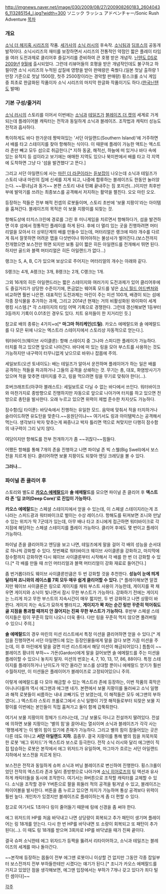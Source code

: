 http://imgnews.naver.net/image/030/2009/08/27/200908260183_26040436_113285154_l.jpg?width=300
ソニック ラッシュ アドベンチャー/Sonic Rush Adventure
[[목차]]
=== 개요 ===
[[소닉 더 헤지혹 시리즈]]의 작품. [[세가]]사의 [[소닉 러시]]의 후속작. [[소닉팀]]과 [[딤프스]]의 공동개발작이다.
소닉시리즈의 재미를 보장하면서 시리즈의 전통적인 약점인 짧은 플레이 타임을 여러 도전과제로 클리어후 즐길거리를 준비하여 큰 호평 받은 개념작.
[[닌텐도 DS]]로 [[2009년]] [[9월]]에 출시되었다.
그런데 리뷰어들의 호평을 받은 개념작인데도 불구하고 하필이면 소닉 시리즈의 누적된 삽질에 영향을 받아 판매량은 죽쒔다.(일본 첫날 출하량 1만장 기준으로 첫날 1500장, 첫주 2500장이라는 경악할 판매량) 횡스크롤 소닉 게임 중 최초로 한글화된 작품이자 소닉 시리즈의 마지막 한글화 작품이기도 하다.([[한국닌텐도]] 발매)

=== 기본 구성/줄거리 ===
[[소닉 러시]]의 스토리를 이어서 이번에는 [[소닉]]과 [[테일즈]]가 [[블레이즈 더 캣]]의 세계로 가게 되는데 플레이어블 캐릭터는 전작과 동일하게 소닉과 블레이즈. 조작법과 캐릭터 성능도 전작과 흡사하다. 

특이하게도 바다 한가운데 짱박혀있는 '서던 아일랜드(Southern Island)'에 거주하면서 배를 타고 스테이지를 찾아 항해하는 식이다. 이 때문에 플레이 가능한 액트는 엑스트라 존만 빼고 모두 섬으로 취급한다.[* 지하 동굴, 해적선, 하늘에 떠 있거나 바다 속에 있는 유적지 등 섬이라고 보기에는 애매한 지역도 있으나 북미판에서 배를 타고 각 지역에 도착하면 그냥 다 '섬을 발견했다'고 뜬다.]

그리고 서던 아일랜드에 사는 [[마린 더 라쿤]]이라는 [[듣보잡]]이 나오는데 소닉과 테일즈가 스토리 내내 마린의 집에 신세를 지게 되고, 나중에 합류하는 블레이즈도 한동안 눌러앉는다. ~~황녀님과 동거~~
본편 스토리 내내 민폐 끝내주는 짐 포지션(...)이지만 최후반부에 발악기를 쓰려는 최종보스를 공격해서 저지하는 활약을 펼친다. 오오 마린 오오.

등장하는 적들은 전부 해적 컨셉의 로봇들이며, 스토리 초반에 '보물 지팡이'라는 아이템을 훔쳐간다. 블레이즈의 목적은 이 보물 지팡이를 되찾는 것.

항해도상에 터치스크린에 경로를 그린 후 미니게임을 치르면서 항해하다가, 섬을 발견하면 이후 섬에서 정통적인 플레이를 하게 된다. 후에 더 멀리 있는 곳을 진행하려면 머터리얼을 모아서 더 상위단계의 배를 만들수 있는데, 머터리얼은 랭크에 따라 개수를 다르게 줘서 잘못하면 어려운 맵을 다섯번이나 뛰어야하는 불상사가 벌어진다.(보스전까지 전개했으면 보스전만 뛰면 되지만 보통 길이 짧은 히든 아일랜드를 전개해서 뛰면 된다. 하지만 골드와 블랙 머터리얼은 히든 아일랜드가 없다...)

랭크는 S, A, B, C가 있으며 보상으로 주어지는 머터리얼의 개수는 아래와 같다.

S랭크는 4개, A랭크는 3개, B랭크는 2개, C랭크는 1개.

그외 16개의 히든 아일랜드라는 짧은 스테이지와 여러가지 도전과제가 있어 클리어후에도 즐길거리가 상당한 수준이기에, 뜬금없는 웨어혹 모드를 넣은 [[소닉 월드 어드벤처]]와 비교하면 훨씬 나은편. 대표적인 도전과제는 마린이 주는 미션 100개, 배경이 되는 섬에 각종 장식물을 추가하는 과제, 그리고 2014년 현재는 거의 비활성화된 와이파이 세계 랭킹 시스템.[* 각 스테이지의 타임 어택 기록으로 경쟁한다. 그런데 갱신해보면 1등부터 3등까지 기록이 0.01초인 경우도 있다. 치트 유저들이 한 지거리인 듯.]

참고로 배의 종류는 4가지+α[* '''마그마 허리케인(드릴)'''. 카오스 에메랄드와 솔 에메랄드를 다 모은 뒤에 나오는 엑스트라 스테이지에서 스토리상 자동적으로 얻는다.].

워터바이크(웨이브 사이클론): 
항해 스테이지 중 그나마 스피디한 플레이가 가능하다. 터치를 하고 있으면 앞으로 나아간다. 바다에 떠 있는 링을 모아 부스트를 사용하는 것도 가능하지만 내구력이 터무니없게 낮으므로 바위나 잡몹에 주의.

세일보트(오션 토네이도):
배는 테일즈가 알아서 운전하며 플레이어가 하는 일은 배를 공격하는 적들을 파괴하거나 그들의 공격을 상쇄하는 것. 무기는 총, 대포, 화염방사기가 있으며 적을 맞추면 데미지를 주고, 링을 먹으려면 링을 무기로 맞춰야 한다(...).

호버크래프트(아쿠아 블래스트):
세일보트로 다닐 수 없는 바다에서 쓰인다. 워터바이크와 마찬가지로 종방향으로 진행하지만 자동으로 앞으로 나아가며 터치를 하고 있으면 전방으로 총탄을 발사한다. 오래 누르고 있으면 위력이 제법 준수한 차지샷도 가능하다.

잠수함(딥 타이푼):
바닷속에서 진행하는 유일한 모드. 음악에 맞춰서 적을 터치하거나 슬라이드하면 유도탄을 맞춘다.~~응원단이냐~~ 여기서도 링과 아이템박스는 공격해서 먹는다. 생각보다 박자 맞추는게 짜증나고 박자 틀리면 역으로 쳐맞지만 다행히 잠수함의 내구력이 그리 낮지 않다.


여담이지만 항해도를 전부 전개하기가 좀 ~~귀찮다~~힘들다.

어쨌든 항해를 통해 7개의 존을 진행하고 나면 파이널 존 빅 스웰(Big Swell)에서 보스전을 치르게 된다. 클리어하면 보물 지팡이도 되찾아 엔딩 크레딧을 볼 수 있다.

'''그러나... '''



=== 파이널 존 클리어 후 ===

{{{#!html
<div style="border: 3px solid Orange;padding:10px;margin-bottom:0px"><b style="font-size:18px">주의! 내용 누설이 있습니다.</b>

본 항목과 하위 항목은 <b>작품의 줄거리나 결말, 반전 요소를 설명하고 있습니다.</b>
작품의 내용 누설을 원하지 않는다면 이 문서를 닫아 주세요.</div>}}}


스토리와 별도로 '''[[카오스 에메랄드]]'''와 '''솔 에메랄드'''를 모으면 파이널 존 클리어 후 '''엑스트라 존 '딥 코어(Deep Core)'로 진입이 가능하다.''' 

'''카오스 에메랄드'''는 스페셜 스테이지에서 얻을 수 있는데, 이 스페셜 스테이지라는게 조니라는 스피드광과 워터바이크로 벌이는 수상 레이스다. 항해도를 뒤져보면 조니와 만날 수 있는 위치가 딱 7군데가 있는데, 아무 배나 타고 조니에게 접근하면 워터바이크로 각 지점에 해당하는 스페셜 스테이지를 플레이 가능하다. 클리어 후에도 몇 번이고 플레이 가능하다.

파이널 존을 클리어하고 엔딩을 보고 나면, 테일즈에게 말을 걸어 각 배의 성능을 순서대로 하나씩 강화할 수 있다. 첫번째로 워터바이크 웨이브 사이클론을 강화하고, 마지막에 잠수함까지 강화하면 다시 웨이브 사이클론부터 시작해서 각 배를 한 번 더 강화할 수 있다.[* 각 배를 만들 때 쓰인 머터리얼과 블랙 머터리얼이 강화 재료로 들어간다.]

좀 번거롭더라도 웨이브 사이클론만큼은 두 번 강화할 것을 추천한다. '''성능이 눈에 띄게 달라져 죠니와의 레이스를 7회 모두 매우 쉽게 클리어할 수 있다.''' 
[* 플레이해보면 알겠지만 웨이브 사이클론은 링으로 게이지를 채워 부스트 사용이 가능한데, 게이지를 꽉 채우면 게이지와 소닉이 빛나면서 잠시 무한 부스트가 가능하다. 강화하기 전에는 게이지는 느리게 차고 무한 부스트의 지속시간이 매우 짧지만, 두 번 강화하고 나면 상황이 바뀐다. 게이지 차는 속도가 묘하게 빨라지고, '''게이지가 꽉 차는 순간 링만 꾸준히 먹어줘도 골 지점을 통과할 때까지 안 끊어지는 진짜 무한 부스트가 가능하다.''' 후반부 스페셜 스테이지들은 링이 꾸준히 많이 나오니 더욱 좋다. 다만 링을 꾸준히 먹지 않으면 풀려버릴 수 있으니 주의.]

'''솔 에메랄드'''의 경우 마린의 미션 리스트에서 특정 미션을 클리어하면 얻을 수 있다.[* 게임을 진행하면서 서던 아일랜드에 있는 등장인물들에게 말을 걸다 보면 가끔 미션을 주는데, 이 후 마린에게 말을 걸면 미션 리스트에서 해당 미션이 해금되어있다.] 틈틈이 ~~블레이즈 황녀의 부하~~ 가돈(Gardon)에게 말을 걸어보면 솔 에메랄드를 주는 미션을 플레이할 수 있으니 놓치지 말자. 미션의 번호는 4, 7, 10, 13, 17, 86, 88이다. 특정 스테이지를 플레이하거나 난이도가 약간 올라간 보스를 상대할 뿐이니 에메랄드 얻기가 훨씬 수월하지만, 이 미션들은 플레이어가 블레이즈로 고정되어있으니 주의. 


이렇게 에메랄드를 다 모아 해금할 수 있는 엑스트라 존에 등장하는, 이번 작품의 흑막은 아니나다를까 역시 에그맨과 에그맨 네가. 본편에서 보물 지팡이를 둘러싸고 소닉 일행과 해적 로봇들이 씨름하는 내내 코빼기도 안 보였는데, 이 해적들은 모두 에그맨의 부하였다(...) 엑스트라 스토리 프롤로그에서 소닉 일행이 기껏 해적들로부터 되찾은 보물 지팡이를 이번에는 본인들이 직접 훔쳐가고 둘이 함께 갑툭튀한다. 

여기서 보물 지팡이의 정체가 드러나는데, 그냥 보물도 아니고 전설까지 딸려있다. 전설에 의하면 보물 지팡이는 '별의 힘'을 끌어내는 열쇠이며 소닉과 블레이즈가 각각 사는 '평행세계'는 이 별의 힘이 있기에 존재가 가능하다. 그리고 별의 힘이 잠들어있는 곳은 다른 데도 아니고 '''서던 아일랜드 지하'''. 흠좀무. 결국 지팡이를 통해 별의 힘을 처묵처묵한 로봇 '에그 위저드'가 엑스트라 보스로 등극한다. 전작 소닉 러시와 달리 에그맨이 직접 탑승하는 로봇은 본작에서 에그 위저드가 유일하며, 마그마가 흐르는 서던 아일랜드 지하에서 보스전을 치르게 된다.

보스전은 전작과 동일하게 슈퍼 소닉과 버닝 블레이즈로 변신하여 진행한다.  횡스크롤이었던 전작의 엑스트라 존과 달리 종방향으로 나아가며 [[소닉 히어로즈]]의 팀 액션과 유사하게 캐릭터들을 동시에 조작한다. 여기서는 R버튼으로 조작할 캐릭터를 교체할 수 있다. 소닉을 조작할 경우 Y버튼으로 팔을 휘둘러 적의 공격을 튕겨낼 수 있고, 블레이즈는 파이어볼을 발사한다. 버튼을 좀 누르고 있으면 차지가 가능하며 통상 공격보다 위력이 훨씬 높다. 개인차가 있겠지만 블레이즈로 플레이하는게 좀 더 편할 수 있다. 

참고로 여기서도 1초마다 링이 줄어들기 때문에 링에 신경을 좀 써야 한다.

에그 위저드의 HP를 처음 바닥내고 나면 상당량이 회복되고 추가 패턴이 생기며 플레이어는 링 18개를 얻는다. 다시 한 번 HP를 바닥내면 또 소량이 회복되고 또 패턴이 추가된다(...). 이 때도 링 18개를 받으며 3회차로 HP를 바닥냈을 때가 진짜 끝이다.  

결국 슈퍼 소닉한테 에그 위자드가 등짝을 뚫려서 리타이어하고, 소닉과 테일즈는 블레이즈의 세계를 떠나 돌아간다.

~~본작에 등장하는 몹들이 전부 에그맨 로봇이니 이상할 건 없지만 그동안 각종 잡일부터 보스전까지 전부 부하들한테만 시켰다는 얘기가 된다.[* 조니가 카오스 에메랄드를 가지고 있었던 점을 생각해보면, 에그맨 입장에서는 부하가 7개나 갖고 있다가 죄다 털린 셈이다]~~ 



[[각주]]

